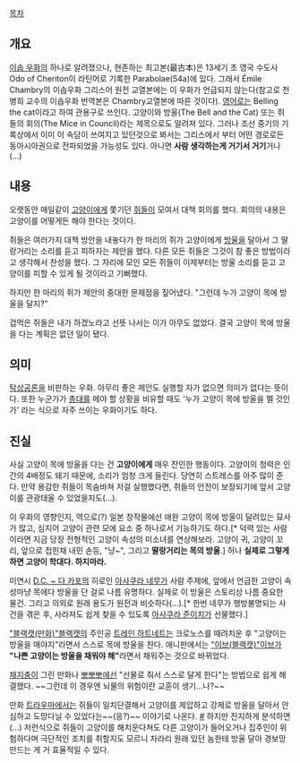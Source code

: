 [[목차]]
== 개요 ==
[[이솝 우화]]의 하나로 알려졌으나, 현존하는 최고본(最古本)은 13세기 초 영국 수도사 Odo of Cheriton이 라틴어로 기록한 Parabolae(54a)에 있다. 그래서 Émile Chambry의 이솝우화 그리스어 원전 교열본에는 이 우화가 언급되지 않는다(참고로 천병희 교수의 이솝우화 번역본은 Chambry교열본에 따른 것이다). [[영어]]로는 Belling the cat이라고 하여 관용구로 쓰인다. 고양이와 방울(The Bell and the Cat) 또는 쥐들의 회의(The Mice in Council)라는 제목으로도 알려져 있다. 그러나 조선 중기의 기록상에서 이미 이 속담이 쓰여지고 있던것으로 봐서는 그리스에서 부터 어떤 경로로든 동아시아권으로 전파되었을 가능성도 있다. 아니면 '''사람 생각하는게 거기서 거기'''거나(...)

== 내용 ==
오랫동안 매일같이 [[고양이]]에게 쫓기던 [[쥐]]들이 모여서 대책 회의를 했다. 회의의 내용은 고양이를 어떻게든 해야 한다는 것이다.

쥐들은 여러가지 대책 방안을 내놓다가 한 마리의 쥐가 고양이에게 [[방울]]을 달아서 그 딸랑거리는 소리를 듣고 피하자는 제안을 했다. 다른 모든 쥐들은 그것이 참 좋은 방법이라고 생각해서 찬성을 했다. 그 자리에 모인 모든 쥐들이 이제부터는 방울 소리를 듣고 고양이를 피할 수 있게 될 것이라고 기뻐했다.

하지만 한 마리의 쥐가 제안의 중대한 문제점을 짚어냈다. "그런데 누가 고양이 목에 방울을 달지?"

겁먹은 쥐들은 내가 하겠노라고 선뜻 나서는 이가 아무도 없었다. 결국 고양이 목에 방울을 다는 계획은 없던 일이 됐다.
== 의미 ==
[[탁상공론]]을 비판하는 우화. 아무리 좋은 제안도 실행할 자가 없으면 의미가 없다는 뜻이다. 또한 누군가가 [[총대]]를 메야 할 상황을 비유할 때도 '누가 고양이 목에 방울을 멜 것인가' 라는 식으로 자주 쓰이는 우화이기도 하다.
== 진실 ==
사실 고양이 목에 방울을 다는 건 '''고양이에게''' 매우 잔인한 행동이다. 고양이의 청력은 인간의 4배정도 돼기 때문에, 소리가 엄청 크게 들린다. 당연히 스트레스를 아주 많이 준다. 만약 용감한 쥐들이 목숨바쳐 저걸 실행했다면, 쥐들의 안전이 보장되기에 앞서 고양이를 관광태울 수 있었을지도(...).

이 우화의 영향인지, 역으로(?) 일본 창작물에선 애완 고양이 목에 방울이 달려있는 묘사가 많고, 심지어 고양이 관련 모에 요소 중 하나로서 기능하기도 하다.[* 덕력 있는 사람이라면 지금 당장 전형적인 고양이 속성의 미소녀를 연상해보라. 고양이 귀, 고양이 꼬리, 앞으로 접힌채 내민 손등, "냥~", 그리고 '''딸랑거리는 목의 방울'''.] 허나 '''실제로 그렇게 하면 고양이 학대다. 하지마라.'''

미연시 [[D.C. ~ 다 카포]]의 히로인 [[아사쿠라 네무]]가 사람 주제에, 앞에서 언급한 고양이 속성마냥 목에다 방울을 단 걸로 나름 유명하다. 실제로 이 방울은 스토리상 나름 중요한 물건. 그리고 의외로 원래 용도가 원전과 비슷하다(...).[* 한번 네무가 행방불명되는 사건을 겪은 후, 사라져도 쉽게 찾을 수 있도록 [[아사쿠라 준이치]]가 선물했다.]

[["블랙캣(만화)"블랙캣]]의 주인공 [[트레인 하트네트]]는 크로노스를 때려치운 후 "고양이는 방울을 매야지"라면서 스스로 목에 방울을 찬다. 애니판에서는 [["이브(블랙캣)"이브]]가 '''"나쁜 고양이는 방울을 채워야 해"'''라면서 채워주는 것으로 바뀌었다.

[[채지충]]이 그린 만화나 [[뽀뽀뽀]]에선 "선물로 줘서 스스로 달게 한다"는 방법으로 쉽게 해결했다. ~~그런데 이 경우엔 뇌물의 위험이란 교훈이 생기...나?~~

만화 [[트라우마]]에서는 쥐들이 일치단결해서 고양이를 제압하고 강제로 방울을 달아서 안심하고 도망다닐 수 있었다는~~(응?)~~ 이야기로 나온다. [http://pann.nate.com/talk/2752220 #] 하지만 진지하게 분석하면(...) 저런식으로 쥐들이 고양이를 해치운다쳐도 다른 고양이가 들어오거나 집주인이 위험하다며 극단적인 조치를 취할지도 모르니 차라리 원래 있던 놈한테 방울 달아 경보망 만드는 게 거 효율적일 수 있다.
